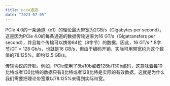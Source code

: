```yaml
---
title: pcie通道
date: "2023-07-05"
---
```


PCIe 4.0的一条通道（x1）的理论最大带宽为2GB/s（Gigabytes per second）。这是因为PCIe 4.0的每条通道的数据传输速率为16 GT/s（Gigatransfers per second），并且每个传输可以携带64位（8字节）的数据。因此，16 GT/s * 8字节/GT = 128 Gb/s，也就是16 GB/s，但由于编码开销，实际可用带宽约为这个数值的78.125%，即约12.5 GB/s。

传输协议的开销。例如，PCIe使用了8b/10b或者128b/130b编码，这意味着每10比特或者130比特的数据只有8比特或者128比特是实际的有效数据。这就是为什么我们需要把理论带宽乘以78.125%来得到实际带宽。